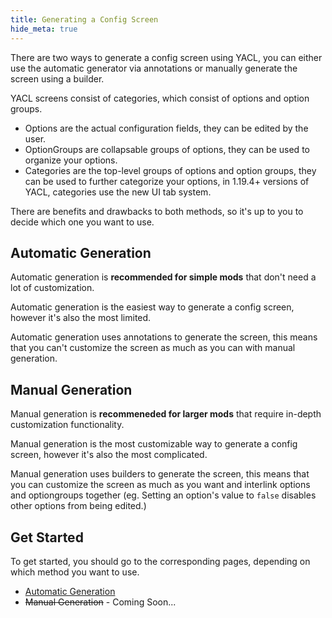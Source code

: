 ```yaml
---
title: Generating a Config Screen
hide_meta: true
---
```


There are two ways to generate a config screen using YACL, you can either use the automatic generator via annotations or manually generate the screen using a builder.

YACL screens consist of categories, which consist of options and option groups.

- Options are the actual configuration fields, they can be edited by the user.
- OptionGroups are collapsable groups of options, they can be used to organize your options.
- Categories are the top-level groups of options and option groups, they can be used to further categorize your options, in 1.19.4+ versions of YACL, categories use the new UI tab system.

<div className={"flex flex-row justify-center flex-wrap max-w-full md:flex-col"}>
    <Asset className={"rounded-sm"} width={1020 / 2} location="images:getting_started/creating_screen/breakdown.png" />
</div>

There are benefits and drawbacks to both methods, so it's up to you to decide which one you want to use.

## Automatic Generation

<Callout type="info">

Automatic generation is **recommended for simple mods** that don't need a lot of customization.

</Callout>

Automatic generation is the easiest way to generate a config screen, however it's also the most limited.

Automatic generation uses annotations to generate the screen, this means that you can't customize the screen as much as you can with manual generation.

## Manual Generation

<Callout type="info">

Manual generation is **recommeneded for larger mods** that require in-depth customization functionality.

</Callout>

Manual generation is the most customizable way to generate a config screen, however it's also the most complicated.

Manual generation uses builders to generate the screen, this means that you can customize the screen as much as you want and interlink options and optiongroups together (eg. Setting an option's value to `false` disables other options from being edited.)

## Get Started

To get started, you should go to the corresponding pages, depending on which method you want to use.

- [Automatic Generation](/autogen/setup)
- ~~Manual Generation~~ - Coming Soon...
